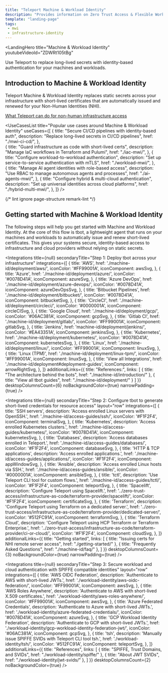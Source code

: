 ```yaml
---
title: "Teleport Machine & Workload Identity"
description: "Provides information on Zero Trust Access & Flexible Workload Identity."
template: "landing-page"
tags:
 - mwi
 - infrastructure-identity
---
```




<LandingHero
  title="Machine & Workload Identity"
  youtubeVideoId="ZDWRt105tBg"
>

Use Teleport to replace long-lived secrets with identity-based authentication for your machines and workloads.

## Introduction to Machine & Workload Identity

Teleport Machine & Workload Identity replaces static secrets across your infrastructure with short-lived certificates that are automatically issued and renewed for your Non-Human Identities (NHI).

[What Teleport can do for non-human infrastructure access](./introduction.mdx)

</LandingHero>

<UseCasesList
  title="Popular use cases around Machine & Workload Identity"
  useCases={[
    {
      title: "Secure CI/CD pipelines with identity-based auth",
      description: "Replace long-lived secrets in CI/CD pipelines",
      href: "./mwi-ci-cd/",
    },  
    {
      title: "Guard infrastructure as code with short-lived certs",
      description: "Manage IaC workflows in Terraform and Pulumi",
      href: "./iac-mwi/",
    },
    {
      title: "Configure workload-to-workload authentication",
      description: "Set up service-to-service authentication with mTLS",
      href: "./workload-mwi/",
    },  
    {
      title: "Manage AI agent identities with role-based access",
      description: "Use RBAC to manage autonomous agents and processes",
      href: "./ai-agents-mwi/",
    },
    {
      title: "Configure hybrid & multi-cloud authentication",
      description: "Set up universal identities across cloud platforms",
      href: "./hybrid-multi-mwi/",
    },
  ]}
/>

{/* lint ignore page-structure remark-lint */}

## Getting started with Machine & Workload Identity

The following steps will help you get started with Machine and Workload Identity. At the core of this flow is tbot, a lightweight agent that runs on your machines and workloads to automatically issue and renew short-lived certificates. This gives your systems secure, identity-based access to infrastructure and cloud providers without relying on static secrets.

<Integrations
  title={null}
  secondaryTitle="Step 1: Deploy tbot across your infrastructure"
  integrations={[
    {
      title: 'AWS',
      href: './machine-id/deployment/aws/',
      iconColor: '#FF99001A',
      iconComponent: awsSvg,
    },
    {
      title: 'Azure',
      href: './machine-id/deployment/azure/',
      iconColor: '#0078D41A',
      iconComponent: azureSvg,
    },
    {
      title: 'Azure DevOps',
      href: './machine-id/deployment/azure-devops/',
      iconColor: '#0078D41A',
      iconComponent: azureDevOpsSvg,
    },
    {
      title: 'Bitbucket Pipelines',
      href: './machine-id/deployment/bitbucket/',
      iconColor: '#0078D41A',
      iconComponent: bitbucketSvg,
    },
    {
      title: 'CircleCI',
      href: './machine-id/deployment/circleci/',
      iconColor: '#0000001A',
      iconComponent: circleCISvg,
    },
    {
      title: 'Google Cloud',
      href: './machine-id/deployment/gcp/',
      iconColor: '#06AC381A',
      iconComponent: gcpSvg,
    },
    {
      title: 'Gitlab CI',
      href: './machine-id/deployment/gitlab/',
      iconColor: '#FF99001A',
      iconComponent: gitlabSvg,
    },
    {
      title: 'Jenkins',
      href: 'machine-id/deployment/jenkins/',
      iconColor: '#EA43351A',
      iconComponent: jenkinsSvg,
    },
    {
      title: 'Kubernetes',
      href: './machine-id/deployment/kubernetes/',
      iconColor: '#0078D41A',
      iconComponent: kubernetesSvg,
    },
    {
      title: 'Linux',
      href: './machine-id/deployment/linux/',
      iconColor: '#FF99001A',
      iconComponent: linuxSvg,
    },
    {
      title: 'Linux (TPM)',
      href: './machine-id/deployment/linux-tpm/',
      iconColor: '#FF99001A',
      iconComponent: linuxSvg,
    }, 
    {
      title: 'View all Integrations',
      href: './machine-id/deployment#deployment-guides',
      iconComponent: arrowRightSvg,
    },
  ]}
    additionalLinks={{
    title: "References:",
    links: [
    {
      title: "The architecture behind the bots",
      href: "./machine-id/introduction/"
    },
    {
      title: "View all tbot guides",
      href: "./machine-id/deployment/"
    }
  ]
  }}
  desktopColumnsCount={6}
  noBackgroundColor={true}
  narrowPadding={true}
/>

<Integrations
  title={null}
  secondaryTitle="Step 2: Configure tbot to generate short-lived credentials for resource access"
  layout="row"
  integrations={[
    {
      title: 'SSH servers',
      description: 'Access enrolled Linux servers with OpenSSH.',
      href: './machine-id/access-guides/ssh/',
      iconColor: '#F1F2F4',
      iconComponent: terminalSvg,
    },
    {
      title: 'Kubernetes',
      description: 'Access enrolled Kubernetes clusters.',
      href: './machine-id/access-guides/kubernetes/',
      iconColor: '#0078D41A',
      iconComponent: kubernetesSvg,
    },
    {
      title: 'Databases',
      description: 'Access databases enrolled in Teleport.',
      href: './machine-id/access-guides/databases/',
      iconColor: '#F1F2F4',
      iconComponent: databaseSvg,
    },
    {
      title: 'HTTP & TCP applications',
      description: 'Access enrolled applications.',
      href: './machine-id/access-guides/applications/',
      iconColor: '#F1F2F4',
      iconComponent: appWindowSvg,
    },
    {
      title: 'Ansible',
      description: 'Access enrolled Linux hosts via SSH.',
      href: './machine-id/access-guides/ansible/',
      iconColor: '#0000001A',
      iconComponent: ansibleSvg,
    },
    {
      title: 'tctl',
      description: 'Use Teleport CLI tool for custom flows.',
      href: './machine-id/access-guides/tctl/',
      iconColor: '#F1F2F4',
      iconComponent: teleportSvg,
    },
    {
      title: 'Spacelift',
      description: 'Configure Teleport using Spacelift.',
      href: '../zero-trust-access/infrastructure-as-code/terraform-provider/spacelift/',
      iconColor: '#F1F2F4',
      iconComponent: certificateSvg,
    },
    {
      title: 'Terraform',
      description: 'Configure Teleport using Terraform on a dedicated server.',
      href: '../zero-trust-access/infrastructure-as-code/terraform-provider/dedicated-server/',
      iconColor: '#512FC91A',
      iconComponent: terraformSvg,
    },
    {
      title: 'Terraform Cloud',
      description: 'Configure Teleport using HCP Terraform or Terraform Enterprise.',
      href: '../zero-trust-access/infrastructure-as-code/terraform-provider/ci-or-cloud/',
      iconColor: '#F1F2F4',
      iconComponent: cloudSvg,
    },
  ]}
  additionalLinks={{
    title: "Getting started",
    links: [
    {
      title: "Issuing certs for NHI remote server access",
      href: "./getting-started/"
    },
    {
      title: "Frequently Asked Questions",
      href: "./machine-id/faq/"
    },
  ]
  }}
  desktopColumnsCount={3}
  noBackgroundColor={true}
  narrowPadding={true}
/>

<Integrations
  title={null}
  secondaryTitle="Step 3: Secure workload and cloud authentication with SPIFFE compatible identities"
  layout="row"
  integrations={[
    {
      title: 'AWS OIDC Federation',
      description: 'Authenticate to AWS with short-lived JWTs.',
      href: './workload-identity/aws-oidc-federation/',
      iconColor: '#FF99001A',
      iconComponent: awsSvg,
    },
    {
      title: 'AWS Roles Anywhere',
      description: 'Authenticate to AWS with short-lived X.509 certificates.',
      href: './workload-identity/aws-roles-anywhere/',
      iconColor: '#FF99001A',
      iconComponent: awsSvg,
    },
    {
      title: 'Azure Federated Credentials',
      description: 'Authenticate to Azure with short-lived JWTs.',
      href: './workload-identity/azure-federated-credentials/',
      iconColor: '#0078D41A',
      iconComponent: azureSvg,
    },
    {
      title: 'GCP Workload Identity Federation',
      description: 'Authenticate to GCP with short-lived JWTs.',
      href: './workload-identity/gcp-workload-identity-federation-jwt/',
      iconColor: '#06AC381A',
      iconComponent: gcpSvg,
    },
    {
      title: 'tsh',
      description: 'Manually issue SPIFFE SVIDs with Teleport CLI tool tsh.',
      href: './workload-identity/tsh/',
      iconColor: '#512FC91A',
      iconComponent: teleportSvg,
    },
  ]}
  additionalLinks={{
    title: "References",
    links: [
    {
      title: "SPIFFE, Trust Domains, and SVIDs",
      href: "./workload-identity/spiffe/"
    },
    {
      title: "About JWT SVIDs",
      href: "./workload-identity/jwt-svids/"
    },
  ]
  }}
  desktopColumnsCount={2}
  noBackgroundColor={true}
/>

